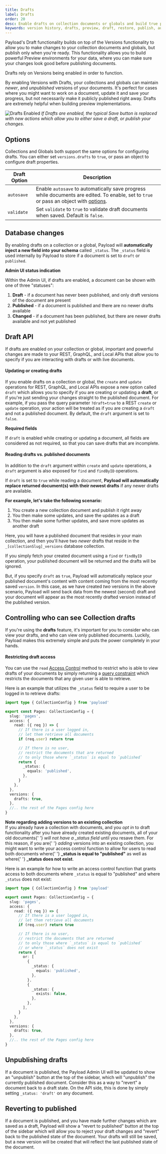 ```yaml
---
title: Drafts
label: Drafts
order: 20
desc: Enable drafts on collection documents or globals and build true preview environments for your data.
keywords: version history, drafts, preview, draft, restore, publish, autosave, Content Management System, cms, headless, javascript, node, react, nextjs
---
```


Payload's Draft functionality builds on top of the Versions functionality to allow you to make changes to your collection documents and globals, but publish only when you're ready. This functionality allows you to build powerful Preview environments for your data, where you can make sure your changes look good before publishing documents.

<Banner type="warning">Drafts rely on Versions being enabled in order to function.</Banner>

By enabling Versions with Drafts, your collections and globals can maintain _newer_, and _unpublished_ versions of your documents. It's perfect for cases where you might want to work on a document, update it and save your progress, but not necessarily make it publicly published right away. Drafts are extremely helpful when building preview implementations.

![Drafts Enabled](/images/docs/drafts-enabled.png)
_If Drafts are enabled, the typical Save button is replaced with new actions which allow you to either save a draft, or publish your changes._

## Options

Collections and Globals both support the same options for configuring drafts. You can either set `versions.drafts` to `true`, or pass an object to configure draft properties.

| Draft Option | Description                                                                                                                                                      |
| ------------ | ---------------------------------------------------------------------------------------------------------------------------------------------------------------- |
| `autosave`   | Enable `autosave` to automatically save progress while documents are edited. To enable, set to `true` or pass an object with [options](/docs/versions/autosave). |
| `validate`   | Set `validate` to `true` to validate draft documents when saved. Default is `false`.                                                                             |

## Database changes

By enabling drafts on a collection or a global, Payload will <strong>automatically inject a new field into your schema</strong> called `_status`. The `_status` field is used internally by Payload to store if a document is set to `draft` or `published`.

**Admin UI status indication**

Within the Admin UI, if drafts are enabled, a document can be shown with one of three "statuses":

1. <strong>Draft</strong> - if a document has never been published, and only draft versions of the document
   are present
1. <strong>Published</strong> - if a document is published and there are no newer drafts available
1. <strong>Changed</strong> - if a document has been published, but there are newer drafts available
   and not yet published

## Draft API

<Banner type="success">
  If drafts are enabled on your collection or global, important and powerful changes are made to
  your REST, GraphQL, and Local APIs that allow you to specify if you are interacting with drafts or
  with live documents.
</Banner>

#### Updating or creating drafts

If you enable drafts on a collection or global, the `create` and `update` operations for REST, GraphQL, and Local APIs expose a new option called `draft` which allows you to specify if you are creating or updating a <strong>draft</strong>, or if you're just sending your changes straight to the published document. For example, if you pass the query parameter `?draft=true` to a REST `create` or `update` operation, your action will be treated as if you are creating a `draft` and not a published document. By default, the `draft` argument is set to `false`.

**Required fields**

If `draft` is enabled while creating or updating a document, all fields are considered as not required, so that you can save drafts that are incomplete.

#### Reading drafts vs. published documents

In addition to the `draft` argument within `create` and `update` operations, a `draft` argument is also exposed for `find` and `findByID` operations.

If `draft` is set to `true` while reading a document, <strong>Payload will automatically replace returned document(s) with their newest drafts</strong> if any newer drafts are available.

<strong>For example, let's take the following scenario:</strong>

1. You create a new collection document and publish it right away
1. You then make some updates, and save the updates as a draft
1. You then make some further updates, and save more updates as another draft

Here, you will have a published document that resides in your main collection, and then you'll have two _newer_ drafts that reside in the `_[collectionSlug]_versions` database collection.

If you simply fetch your created document using a `find` or `findByID` operation, your published document will be returned and the drafts will be ignored.

But, if you specify `draft` as `true`, Payload will automatically replace your published document's content with content coming from the most recently saved `version`. In this case, as we have created _two_ versions in the above scenario, Payload will send back data from the newest (second) draft and your document will appear as the most recently drafted version instead of the published version.

## Controlling who can see Collection drafts

<Banner type="warning">
  If you're using the <strong>drafts</strong> feature, it's important for you to consider who can
  view your drafts, and who can view only published documents. Luckily, Payload makes this extremely
  simple and puts the power completely in your hands.
</Banner>

#### Restricting draft access

You can use the `read` [Access Control](/docs/access-control/collections#read) method to restrict who is able to view drafts of your documents by simply returning a [query constraint](/docs/queries/overview) which restricts the documents that any given user is able to retrieve.

Here is an example that utilizes the `_status` field to require a user to be logged in to retrieve drafts:

```ts
import type { CollectionConfig } from 'payload'

export const Pages: CollectionConfig = {
  slug: 'pages',
  access: {
    read: ({ req }) => {
      // If there is a user logged in,
      // let them retrieve all documents
      if (req.user) return true

      // If there is no user,
      // restrict the documents that are returned
      // to only those where `_status` is equal to `published`
      return {
        _status: {
          equals: 'published',
        },
      }
    },
  },
  versions: {
    drafts: true,
  },
  //.. the rest of the Pages config here
}
```

<Banner type="warning">
  <strong>Note regarding adding versions to an existing collection</strong>
  <br />
  If you already have a collection with documents, and you <em>opt in</em> to draft functionality
  after you have already created existing documents, all of your old documents{' '}
  <em>will not have a _status field</em> until you resave them. For this reason, if you are{' '}
  <em>adding</em> versions into an existing collection, you might want to write your access control
  function to allow for users to read both documents where{' '}
  <strong>_status is equal to "published"</strong> as well as where{' '}
  <strong>_status does not exist</strong>.
</Banner>

Here is an example for how to write an access control function that grants access to both documents where `_status` is equal to "published" and where `_status` does not exist:

```ts
import type { CollectionConfig } from 'payload'

export const Pages: CollectionConfig = {
  slug: 'pages',
  access: {
    read: ({ req }) => {
      // If there is a user logged in,
      // let them retrieve all documents
      if (req.user) return true

      // If there is no user,
      // restrict the documents that are returned
      // to only those where `_status` is equal to `published`
      // or where `_status` does not exist
      return {
        or: [
          {
            _status: {
              equals: 'published',
            },
          },
          {
            _status: {
              exists: false,
            },
          },
        ],
      }
    },
  },
  versions: {
    drafts: true,
  },
  //.. the rest of the Pages config here
}
```

## Unpublishing drafts

If a document is published, the Payload Admin UI will be updated to show an "unpublish" button at the top of the sidebar, which will "unpublish" the currently published document. Consider this as a way to "revert" a document back to a draft state. On the API side, this is done by simply setting `_status: 'draft'` on any document.

## Reverting to published

If a document is published, and you have made further changes which are saved as a draft, Payload will show a "revert to published" button at the top of the sidebar which will allow you to reject your draft changes and "revert" back to the published state of the document. Your drafts will still be saved, but a new version will be created that will reflect the last published state of the document.
